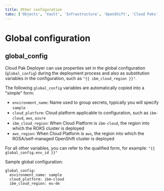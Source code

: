 ```yaml
---
title: Other configuration
tabs: ['Objects', 'Vault', 'Infrastructure', 'OpenShift', 'Cloud Paks', 'Cartridges', 'Configuration', 'Other']
---
```


# Global configuration

## global_config
Cloud Pak Deployer can use properties set in the global configuration (`global_config`) during the deployment process and also as substitution variables in the configuration, such as `"{{ ibm_cloud_region }}"`. 

The following `global_config` variables are automatically copied into a "simple" form:
* `environment_name`: Name used to group secrets, typically you will specify `sample`
* `cloud_platform`: Cloud platform applicable to configuration, such as `ibm-cloud`, `aws`, `azure`
* `ibm_cloud_region`: When Cloud Platform is `ibm-cloud`, the region into which the ROKS cluster is deployed
* `aws_region`: When Cloud Platform is `aws`, the region into which the ROSA/self-managed OpenShift cluster is deployed

For all other variables, you can refer to the qualified form, for example: `"{{ global_config.env_id }}"`

Sample global configuration:
```
global_config:
  environment_name: sample
  cloud_platform: ibm-cloud
  ibm_cloud_region: eu-de
```
